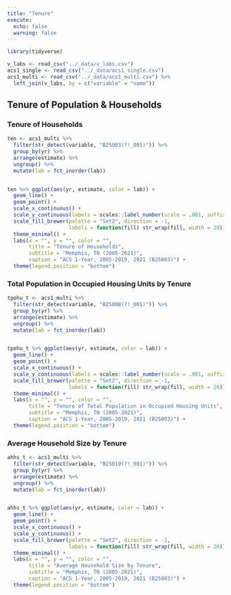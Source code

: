 ```yaml
---
title: "Tenure"
execute: 
  echo: false
  warning: false
---
```


```r
library(tidyverse)

v_labs <- read_csv("../_data/v_labs.csv")
acs1_single <- read_csv("../_data/acs1_single.csv")
acs1_multi <- read_csv("../_data/acs1_multi.csv") %>% 
  left_join(v_labs, by = c("variable" = "name"))
```

## Tenure of Population & Households

### Tenure of Households

```r
ten <- acs1_multi %>% 
  filter(str_detect(variable, "B25003(?!_001)")) %>% 
  group_by(yr) %>% 
  arrange(estimate) %>% 
  ungroup() %>% 
  mutate(lab = fct_inorder(lab))


ten %>% ggplot(aes(yr, estimate, color = lab)) +
  geom_line() +
  geom_point() +
  scale_x_continuous() +
  scale_y_continuous(labels = scales::label_number(scale = .001, suffix = "K")) +
  scale_fill_brewer(palette = "Set2", direction = -1, 
                    labels = function(fill) str_wrap(fill, width = 20)) +
  theme_minimal() +
  labs(x = "", y = "", color = "",
       title = "Tenure of Households",
       subtitle = "Memphis, TN (2005-2021)",
       caption = "ACS 1-Year, 2005-2019, 2021 (B25003)") +
  theme(legend.position = "bottom")
```

### Total Population in Occupied Housing Units by Tenure

```r
tpohu_t <- acs1_multi %>% 
  filter(str_detect(variable, "B25008(?!_001)")) %>% 
  group_by(yr) %>% 
  arrange(estimate) %>% 
  ungroup() %>% 
  mutate(lab = fct_inorder(lab))


tpohu_t %>% ggplot(aes(yr, estimate, color = lab)) +
  geom_line() +
  geom_point() +
  scale_x_continuous() +
  scale_y_continuous(labels = scales::label_number(scale = .001, suffix = "K")) +
  scale_fill_brewer(palette = "Set2", direction = -1, 
                    labels = function(fill) str_wrap(fill, width = 20)) +
  theme_minimal() +
  labs(x = "", y = "", color = "",
       title = "Tenure of Total Population in Occupied Housing Units",
       subtitle = "Memphis, TN (2005-2021)",
       caption = "ACS 1-Year, 2005-2019, 2021 (B25003)") +
  theme(legend.position = "bottom")
```

### Average Household Size by Tenure

```r
ahhs_t <- acs1_multi %>% 
  filter(str_detect(variable, "B25010(?!_001)")) %>% 
  group_by(yr) %>% 
  arrange(estimate) %>% 
  ungroup() %>% 
  mutate(lab = fct_inorder(lab))


ahhs_t %>% ggplot(aes(yr, estimate, color = lab)) +
  geom_line() +
  geom_point() +
  scale_x_continuous() +
  scale_y_continuous() +
  scale_fill_brewer(palette = "Set2", direction = -1, 
                    labels = function(fill) str_wrap(fill, width = 20)) +
  theme_minimal() +
  labs(x = "", y = "", color = "",
       title = "Average Household Size by Tenure",
       subtitle = "Memphis, TN (2005-2021)",
       caption = "ACS 1-Year, 2005-2019, 2021 (B25003)") +
  theme(legend.position = "bottom")
```
